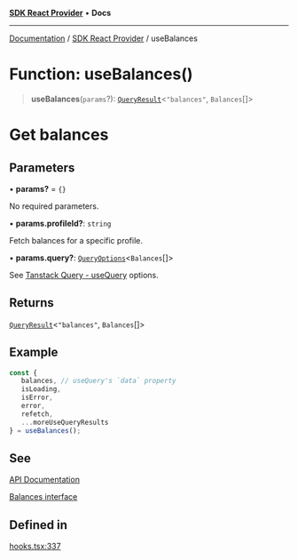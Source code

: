 [**SDK React Provider**](../index.mdx) • **Docs**

***

[Documentation](../../index.mdx) / [SDK React Provider](../index.mdx) / useBalances

# Function: useBalances()

> **useBalances**(`params`?): [`QueryResult`](../type-aliases/QueryResult.mdx)\<`"balances"`, `Balances`[]\>

# Get balances

## Parameters

• **params?** = `{}`

No required parameters.

• **params.profileId?**: `string`

Fetch balances for a specific profile.

• **params.query?**: [`QueryOptions`](../type-aliases/QueryOptions.mdx)\<`Balances`[]\>

See [Tanstack Query - useQuery](https://tanstack.com/query/latest/docs/framework/react/reference/useQuery) options.

## Returns

[`QueryResult`](../type-aliases/QueryResult.mdx)\<`"balances"`, `Balances`[]\>

## Example

```ts
const {
   balances, // useQuery's `data` property
   isLoading,
   isError,
   error,
   refetch,
   ...moreUseQueryResults
} = useBalances();
```

## See

[API Documentation](https://monerium.dev/api-docs#operation/profile-balances)

[Balances interface](/docs/SDK/interfaces/Balances.md)

## Defined in

[hooks.tsx:337](https://github.com/monerium/js-monorepo/blob/1f07b3662d18c631941e215c70068d205e95c304/packages/sdk-react-provider/src/lib/hooks.tsx#L337)
